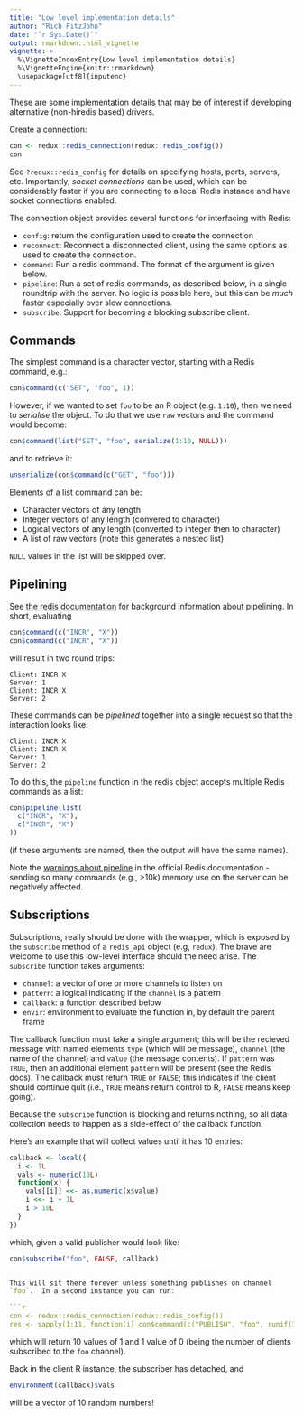 ```yaml
---
title: "Low level implementation details"
author: "Rich FitzJohn"
date: "`r Sys.Date()`"
output: rmarkdown::html_vignette
vignette: >
  %\VignetteIndexEntry{Low level implementation details}
  %\VignetteEngine{knitr::rmarkdown}
  \usepackage[utf8]{inputenc}
---
```


These are some implementation details that may be of interest if
developing alternative (non-hiredis based) drivers.

Create a connection:
``` r
con <- redux::redis_connection(redux::redis_config())
con
```

See `?redux::redis_config` for details on specifying hosts,
ports, servers, etc.  Importantly, _socket connections_ can be
used, which can be considerably faster if you are connecting to a
local Redis instance and have socket connections enabled.

The connection object provides several functions for interfacing
with Redis:

* `config`: return the configuration used to create the connection
* `reconnect`: Reconnect a disconnected client, using the same
  options as used to create the connection.
* `command`: Run a redis command.  The format of the argument is
  given below.
* `pipeline`: Run a set of redis commands, as described below, in a
  single roundtrip with the server.  No logic is possible here, but
  this can be *much* faster especially over slow connections.
* `subscribe`: Support for becoming a blocking subscribe client.

## Commands

The simplest command is a character vector, starting with a Redis
command, e.g.:
``` r
con$command(c("SET", "foo", 1))
```

However, if we wanted to set `foo` to be an R object (e.g. `1:10`),
then we need to *serialise* the object.  To do that we use `raw`
vectors and the command would become:
``` r
con$command(list("SET", "foo", serialize(1:10, NULL)))
```

and to retrieve it:
``` r
unserialize(con$command(c("GET", "foo")))
```

Elements of a list command can be:

* Character vectors of any length
* Integer vectors of any length (convered to character)
* Logical vectors of any length (converted to integer then to character)
* A list of raw vectors (note this generates a nested list)

`NULL` values in the list will be skipped over.

## Pipelining

See [the redis documentation](http://redis.io/topics/pipelining)
for background information about pipelining.  In short, evaluating
``` r
con$command(c("INCR", "X"))
con$command(c("INCR", "X"))
```

will result in two round trips:

```
Client: INCR X
Server: 1
Client: INCR X
Server: 2
```

These commands can be *pipelined* together into a single request so
that the interaction looks like:

```
Client: INCR X
Client: INCR X
Server: 1
Server: 2
```

To do this, the `pipeline` function in the redis object accepts
multiple Redis commands as a list:
``` r
con$pipeline(list(
  c("INCR", "X"),
  c("INCR", "X")
))
```

(if these arguments are named, then the output will have the same
names).

Note the [warnings about
pipeline](http://redis.io/topics/pipelining#redis-pipelining) in
the official Redis documentation - sending so many commands (e.g.,
>10k) memory use on the server can be negatively affected.

## Subscriptions

Subscriptions, really should be done with the wrapper, which is
exposed by the `subscribe` method of a `redis_api` object (e.g,
`redux`).  The brave are welcome to use this low-level interface
should the need arise.  The `subscribe` function takes arguments:

* `channel`: a vector of one or more channels to listen on
* `pattern`: a logical indicating if the `channel` is a pattern
* `callback`: a function described below
* `envir`: environment to evaluate the function in, by default the
  parent frame

The callback function must take a single argument; this will be the
recieved message with named elements `type` (which will be
message), `channel` (the name of the channel) and `value` (the
message contents).  If `pattern` was `TRUE`, then an additional
element `pattern` will be present (see the Redis docs).  The
callback must return `TRUE` or `FALSE`; this indicates if the
client should continue quit (i.e., `TRUE` means return control to
R, `FALSE` means keep going).

Because the `subscribe` function is blocking and returns nothing,
so all data collection needs to happen as a side-effect of the
callback function.

Here's an example that will collect values until it has 10 entries:
``` r
callback <- local({
  i <- 1L
  vals <- numeric(10L)
  function(x) {
    vals[[i]] <<- as.numeric(x$value)
    i <<- i + 1L
    i > 10L
  }
})
```
which, given a valid publisher would look like:

```r
con$subscribe("foo", FALSE, callback)


This will sit there forever unless something publishes on channel
`foo`.  In a second instance you can run:

```r
con <- redux::redis_connection(redux::redis_config())
res <- sapply(1:11, function(i) con$command(c("PUBLISH", "foo", runif(1))))
```

which will return 10 values of 1 and 1 value of 0 (being the number of clients subscribed to the `foo` channel).

Back in the client R instance, the subscriber has detached, and

```r
environment(callback)$vals
```

will be a vector of 10 random numbers!
